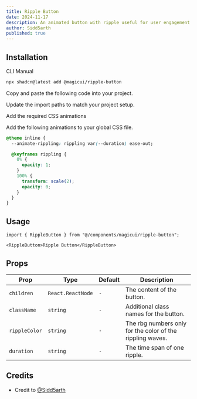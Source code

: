```yaml
---
title: Ripple Button
date: 2024-11-17
description: An animated button with ripple useful for user engagement.
author: Sidd5arth
published: true
---
```


<ComponentPreview name="ripple-button-demo" />

## Installation

<Tabs defaultValue="cli">

<TabsList>
  <TabsTrigger value="cli">CLI</TabsTrigger>
  <TabsTrigger value="manual">Manual</TabsTrigger>
</TabsList>
<TabsContent value="cli">

```bash
npx shadcn@latest add @magicui/ripple-button
```

</TabsContent>

<TabsContent value="manual">

<Steps>

<Step>Copy and paste the following code into your project.</Step>

<ComponentSource name="ripple-button" />

<Step>Update the import paths to match your project setup.</Step>

<Step>Add the required CSS animations</Step>

Add the following animations to your global CSS file.

```css title="app/globals.css" showLineNumbers {2, 4-12}
@theme inline {
  --animate-rippling: rippling var(--duration) ease-out;

  @keyframes rippling {
    0% {
      opacity: 1;
    }
    100% {
      transform: scale(2);
      opacity: 0;
    }
  }
}
```

</Steps>

</TabsContent>

</Tabs>

## Usage

```tsx showLineNumbers
import { RippleButton } from "@/components/magicui/ripple-button";
```

```tsx showLineNumbers
<RippleButton>Ripple Button</RippleButton>
```

## Props

| Prop          | Type              | Default | Description                                               |
| ------------- | ----------------- | ------- | --------------------------------------------------------- |
| `children`    | `React.ReactNode` | `-`     | The content of the button.                                |
| `className`   | `string`          | `-`     | Additional class names for the button.                    |
| `rippleColor` | `string`          | `-`     | The rbg numbers only for the color of the rippling waves. |
| `duration`    | `string`          | `-`     | The time span of one ripple.                              |

## Credits

- Credit to [@Sidd5arth](https://github.com/Sidd5arth)
